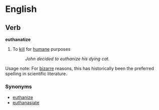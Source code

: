 =English=

== Verb ==
'''euthanatize'''

# To [[kill]] for [[humane]] purposes 
#: ''John decided to euthanize his dying cat.''

Usage note:  For [[bizarre]] reasons, this has historically been the preferred spelling in scientific literature.

===Synonyms===

* [[euthanize]]
* [[euthanasiate]]